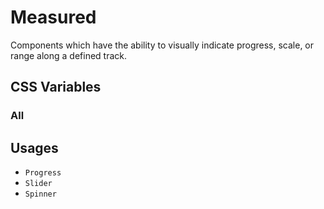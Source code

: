 
<Meta title="Documentation/Styles and Theming/Characteristics/Measured" />

# Measured

Components which have the ability to visually indicate progress, scale, or range along a defined track.

## CSS Variables

### All

<Canvas>
  <Story name="All">
    <DocGrid>
      <ColorBlock colorVar="--uitk-measured-background" />
      <ColorBlock colorVar="--uitk-measured-fill" />
      <ColorBlock colorVar="--uitk-measured-start-color" />
      <ColorBlock colorVar="--uitk-measured-stop-color" />
      <ColorBlock colorVar="--uitk-measured-border-color" />
      <FontSizeBlock fontSize="--uitk-measured-font-size-low" />
      <FontSizeBlock fontSize="--uitk-measured-font-size-medium" />
      <FontSizeBlock fontSize="--uitk-measured-font-size-high" />
    </DocGrid>
  </Story>
</Canvas>

## Usages

- `Progress`
- `Slider`
- `Spinner`
